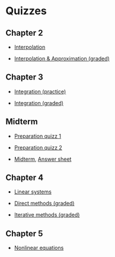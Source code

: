 # Quizzes

## Chapter 2

- [Interpolation](quizzes/build/interpolation.pdf)

- [Interpolation & Approximation (graded)](quizzes/build/interpolation_graded.pdf)


## Chapter 3

- [Integration (practice)](quizzes/build/integration.pdf)

- [Integration (graded)](quizzes/build/integration_graded.pdf)


## Midterm

- [Preparation quizz 1](quizzes/build/midterm_1.pdf)

- [Preparation quizz 2](quizzes/build/midterm_2.pdf)

- [Midterm](quizzes/build/midterm.pdf), [Answer sheet](quizzes/midterm.ipynb)

## Chapter 4

- [Linear systems](quizzes/build/linear.pdf)

- [Direct methods (graded)](quizzes/build/linear_graded.pdf)

- [Iterative methods (graded)](quizzes/build/iterative_graded.pdf)

## Chapter 5

- [Nonlinear equations](quizzes/build/nonlinear.pdf)
